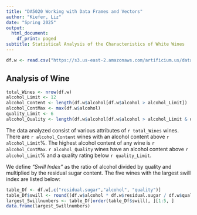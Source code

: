 ```yaml
---
title: "DA5020 Working with Data Frames and Vectors"
author: "Kiefer, Liz"
date: "Spring 2025"
output:
  html_document:
    df_print: paged
subtitle: Statistical Analysis of the Characteristics of White Wines
---
```



```r
df.w <- read.csv("https://s3.us-east-2.amazonaws.com/artificium.us/datasets/whitewines.csv", stringsAsFactors = FALSE, header = T)
```

## Analysis of Wine 
```r
total_Wines <- nrow(df.w)
alcohol_Limit <- 12
alcohol_Content <- length(df.w$alcohol[df.w$alcohol > alcohol_Limit])
alcohol_ContMax <- max(df.w$alcohol)
quality_Limit <- 6
alcohol_Quality <- length(df.w$alcohol[df.w$alcohol > alcohol_Limit & df.w$quality < quality_Limit])
```
The data analyzed consist of various attributes of `r total_Wines` wines. There are `r alcohol_Content` wines with an alcohol content above `r alcohol_Limit`%. The highest alcohol content of any wine is `r alcohol_ContMax`. `r alcohol_Quality` wines have an alcohol content above `r alcohol_Limit`% and a quality rating below `r quality_Limit`.

We define *"Swill Index"* as the ratio of alcohol divided by quality and multiplied by the residual sugar content. The five wines with the largest swill index are listed below:


```r

table_Df <- df.w[,c("residual.sugar","alcohol", "quality")]
table_Df$swill <- round((df.w$alcohol * df.w$residual.sugar / df.w$quality), 1)
largest_Swillnumbers <- table_Df[order(table_Df$swill), ][1:5, ]
data.frame(largest_Swillnumbers)







```